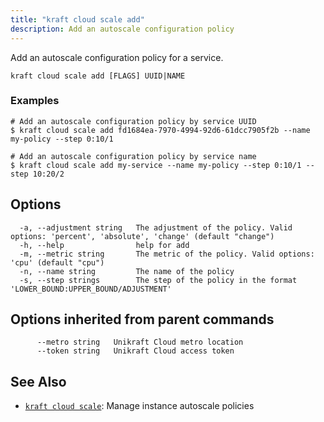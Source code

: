 ```yaml
---
title: "kraft cloud scale add"
description: Add an autoscale configuration policy
---
```


Add an autoscale configuration policy for a service.

```
kraft cloud scale add [FLAGS] UUID|NAME
```

### Examples

```
# Add an autoscale configuration policy by service UUID
$ kraft cloud scale add fd1684ea-7970-4994-92d6-61dcc7905f2b --name my-policy --step 0:10/1

# Add an autoscale configuration policy by service name
$ kraft cloud scale add my-service --name my-policy --step 0:10/1 --step 10:20/2

```

## Options

```
  -a, --adjustment string   The adjustment of the policy. Valid options: 'percent', 'absolute', 'change' (default "change")
  -h, --help                help for add
  -m, --metric string       The metric of the policy. Valid options: 'cpu' (default "cpu")
  -n, --name string         The name of the policy
  -s, --step strings        The step of the policy in the format 'LOWER_BOUND:UPPER_BOUND/ADJUSTMENT'
```

## Options inherited from parent commands

```
      --metro string   Unikraft Cloud metro location
      --token string   Unikraft Cloud access token
```

## See Also

* [`kraft cloud scale`](/docs/cli/reference/kraft/cloud/scale): Manage instance autoscale policies


